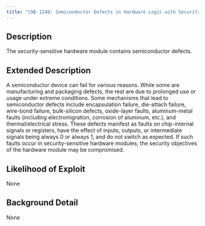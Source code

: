 ```yaml
---
title: "CWE-1248: Semiconductor Defects in Hardware Logic with Security-Sensitive Implications"
---
```


## Description
The security-sensitive hardware module contains semiconductor defects.

## Extended Description

A semiconductor device can fail for various reasons. While some are manufacturing and packaging defects, the rest are due to prolonged use or usage under extreme conditions. Some mechanisms that lead to semiconductor defects include encapsulation failure, die-attach failure, wire-bond failure, bulk-silicon defects, oxide-layer faults, aluminum-metal faults (including electromigration, corrosion of aluminum, etc.), and thermal/electrical stress. These defects manifest as faults on chip-internal signals or registers, have the effect of inputs, outputs, or intermediate signals being always 0 or always 1, and do not switch as expected. If such faults occur in security-sensitive hardware modules, the security objectives of the hardware module may be compromised.


## Likelihood of Exploit
None

## Background Detail
None
        